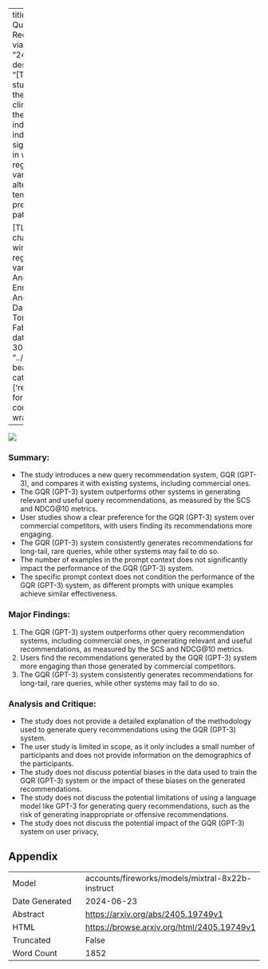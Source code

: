 
---
title: "Generating Query Recommendations via LLMs"
id: "2405.19749v1"
description: "[TEXT] This study examines the impact of climate change on the global wine industry. Results indicate significant shifts in wine production regions and grape varieties due to altered temperature and precipitation patterns.

[TL;DR] Climate change alters wine production regions and grape varieties."
author: Andrea Bacciu, Enrico Palumbo, Andreas Damianou, Nicola Tonellotto, Fabrizio Silvestri
date: "2024-05-30"
image: "../../../bayesian-beagle.png"
categories: ['recommender']
format:
  html:
    code-overflow: wrap
---

![](../../../bayesian-beagle.png)

### Summary:
- The study introduces a new query recommendation system, GQR (GPT-3), and compares it with existing systems, including commercial ones.
- The GQR (GPT-3) system outperforms other systems in generating relevant and useful query recommendations, as measured by the SCS and NDCG@10 metrics.
- User studies show a clear preference for the GQR (GPT-3) system over commercial competitors, with users finding its recommendations more engaging.
- The GQR (GPT-3) system consistently generates recommendations for long-tail, rare queries, while other systems may fail to do so.
- The number of examples in the prompt context does not significantly impact the performance of the GQR (GPT-3) system.
- The specific prompt context does not condition the performance of the GQR (GPT-3) system, as different prompts with unique examples achieve similar effectiveness.

### Major Findings:
1. The GQR (GPT-3) system outperforms other query recommendation systems, including commercial ones, in generating relevant and useful recommendations, as measured by the SCS and NDCG@10 metrics.
2. Users find the recommendations generated by the GQR (GPT-3) system more engaging than those generated by commercial competitors.
3. The GQR (GPT-3) system consistently generates recommendations for long-tail, rare queries, while other systems may fail to do so.

### Analysis and Critique:
- The study does not provide a detailed explanation of the methodology used to generate query recommendations using the GQR (GPT-3) system.
- The user study is limited in scope, as it only includes a small number of participants and does not provide information on the demographics of the participants.
- The study does not discuss potential biases in the data used to train the GQR (GPT-3) system or the impact of these biases on the generated recommendations.
- The study does not discuss the potential limitations of using a language model like GPT-3 for generating query recommendations, such as the risk of generating inappropriate or offensive recommendations.
- The study does not discuss the potential impact of the GQR (GPT-3) system on user privacy,

## Appendix

|          |          |
|----------|----------|
| Model     | accounts/fireworks/models/mixtral-8x22b-instruct       |
| Date Generated     | 2024-06-23       |
| Abstract | [https://arxiv.org/abs/2405.19749v1](https://arxiv.org/abs/2405.19749v1)        |
| HTML     | [https://browse.arxiv.org/html/2405.19749v1](https://browse.arxiv.org/html/2405.19749v1)       |
| Truncated       | False       |
| Word Count       | 1852       |